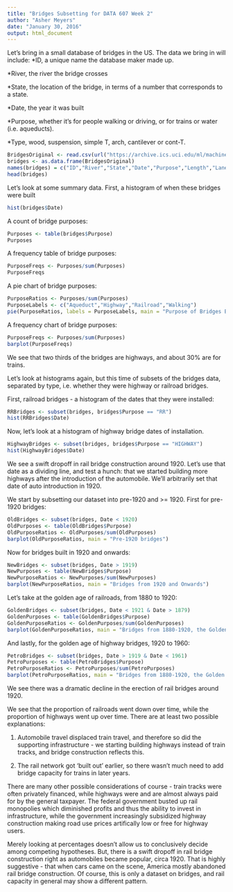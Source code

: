 ```yaml
---
title: "Bridges Subsetting for DATA 607 Week 2"
author: "Asher Meyers"
date: "January 30, 2016"
output: html_document
---
```


Let's bring in a small database of bridges in the US. The data we bring in will include:
*ID, a unique name the database maker made up.

*River, the river the bridge crosses

*State, the location of the bridge, in terms of a number that corresponds to a state.

*Date, the year it was built

*Purpose, whether it's for people walking or driving, or for trains or water (i.e. aqueducts).

*Type, wood, suspension, simple T, arch, cantilever or cont-T.

```r
BridgesOriginal <- read.csv(url("https://archive.ics.uci.edu/ml/machine-learning-databases/bridges/bridges.data.version1"))
bridges <- as.data.frame(BridgesOriginal)
names(bridges) = c("ID","River","State","Date","Purpose","Length","Lanes","Clear","T or D","Material","Span","Rel","Type")
head(bridges)
```

Let's look at some summary data. First, a histogram of when these bridges were built

```r
hist(bridges$Date)
```

A count of bridge purposes:

```r
Purposes <- table(bridges$Purpose)
Purposes
```

A frequency table of bridge purposes:

```r
PurposeFreqs <- Purposes/sum(Purposes)
PurposeFreqs

```

A pie chart of bridge purposes:

```r
PurposeRatios <- Purposes/sum(Purposes)
PurposeLabels <- c("Aqueduct","Highway","Railroad","Walking")
pie(PurposeRatios, labels = PurposeLabels, main = "Purpose of Bridges Built")
```

A frequency chart of bridge purposes:

```r
PurposeFreqs <- Purposes/sum(Purposes)
barplot(PurposeFreqs)
```

We see that two thirds of the bridges are highways, and about 30% are for trains. 

Let's look at histograms again, but this time of subsets of the bridges data, separated by type, i.e. whether they were highway or railroad bridges.

First, railroad bridges - a histogram of the dates that they were installed:

```r
RRBridges <- subset(bridges, bridges$Purpose == "RR")
hist(RRBridges$Date)
```


Now, let's look at a histogram of highway bridge dates of installation.

```r
HighwayBridges <- subset(bridges, bridges$Purpose == "HIGHWAY")
hist(HighwayBridges$Date)
```

We see a swift dropoff in rail bridge construction around 1920. Let's use that date as a dividing line, and test a hunch: that we started building more highways after the introduction of the automobile. We'll arbitrarily set that date of auto introduction in 1920. 

We start by subsetting our dataset into pre-1920 and >= 1920. First for pre-1920 bridges:

```r
OldBridges <- subset(bridges, Date < 1920)
OldPurposes <- table(OldBridges$Purpose)
OldPurposeRatios <- OldPurposes/sum(OldPurposes)
barplot(OldPurposeRatios, main = "Pre-1920 bridges")

```

Now for bridges built in 1920 and onwards:

```r
NewBridges <- subset(bridges, Date > 1919)
NewPurposes <- table(NewBridges$Purpose)
NewPurposeRatios <- NewPurposes/sum(NewPurposes)
barplot(NewPurposeRatios, main = "Bridges from 1920 and Onwards")
```

Let's take at the golden age of railroads, from 1880 to 1920:

```r
GoldenBridges <- subset(bridges, Date < 1921 & Date > 1879)
GoldenPurposes <- table(GoldenBridges$Purpose)
GoldenPurposeRatios <- GoldenPurposes/sum(GoldenPurposes)
barplot(GoldenPurposeRatios, main = "Bridges from 1880-1920, the Golden Age of Railroads")
```

And lastly, for the golden age of highway bridges, 1920 to 1960:

```r
PetroBridges <- subset(bridges, Date > 1919 & Date < 1961)
PetroPurposes <- table(PetroBridges$Purpose)
PetroPurposeRatios <- PetroPurposes/sum(PetroPurposes)
barplot(PetroPurposeRatios, main = "Bridges from 1880-1920, the Golden Age of Highways")
```

We see there was a dramatic decline in the erection of rail bridges around 1920.

We see that the proportion of railroads went down over time, while the proportion of highways went up over time. There are at least two possible explanations:

1. Automobile travel displaced train travel, and therefore so did the supporting infrastructure - we starting building highways instead of train tracks, and bridge construction reflects this.

2. The rail network got 'built out' earlier, so there wasn't much need to add bridge capacity for trains in later years.

There are many other possible considerations of course - train tracks were often privately financed, while highways were and are almost always paid for by the general taxpayer. The federal government busted up rail monopolies which diminished profits and thus the ability to invest in infrastructure, while the government increasingly subsidized highway construction making road use prices artifically low or free for highway users. 

Merely looking at percentages doesn't allow us to conclusively decide among competing hypotheses. But, there is a swift dropoff in rail bridge construction right as automobiles became popular, circa 1920. That is highly suggestive - that when cars came on the scene, America mostly abandoned rail bridge construction. Of course, this is only a dataset on bridges, and rail capacity in general may show a different pattern.
